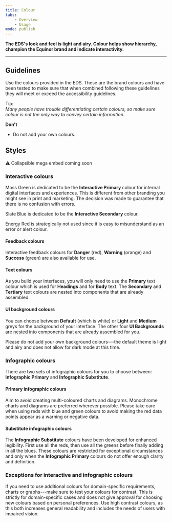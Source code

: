 ```yaml
---
title: Colour
tabs:
    - Overview
    - Usage
mode: publish
---
```



**The EDS's look and feel is light and airy. Colour helps show hierarchy, champion the Equinor brand and indicate interactivity.**
<!--One to two sentences as an introduction to the component-->

***

## Guidelines
<!--List how to use it, sizes, widths, grid interactions, color allowances -->

Use the colours provided in the EDS. These are the brand colours and have been tested to make sure that when combined following these guidelines they will meet or exceed the accessibility guidelines.

Tip:  
_Many people have trouble differentiating certain colours, so make sure colour is not the only way to convey certain information._



**Don't**
<!--Bullet point list if needed -->
* Do not add your own colours. 


## Styles 

:warning: Collapsible mega embed coming soon


<!--One ### heading per frame in Figma, explaining each component in that frame. One 'content' section per variation if needed -->

### Interactive colours


Moss Green is dedicated to be the **Interactive Primary** colour for internal digital interfaces and experiences. 
This is different from other branding you might see in print and marketing. The decision was made to guarantee that there is no confusion with errors. 

Slate Blue is dedicated to be the **Interactive Secondary** colour. 

Energy Red is strategically not used since it is easy to misunderstand as an error or alert colour.


#### Feedback colours

Interactive feedback colours for **Danger** (red), **Warning** (orange) and **Success** (green) are also available for use.

#### Text colours

As you build your interfaces, you will only need to use the **Primary** text colour which is used for **Headings** and for **Body** text. 
The **Secondary** and **Tertiary** text colours are nested into components that are already assembled.


#### UI background colours

You can choose between **Default** (which is white) or **Light** and **Medium** greys for the background of your interface. 
The other four **UI Backgrounds** are nested into components that are already assembled for you.  

Please do not add your own background colours---the default theme is light and airy and does not allow for dark mode at this time.


### Infographic colours 

There are two sets of infographic colours for you to choose between: **Infographic Primary** and **Infographic Substitute**. 


#### Primary infographic colours 

Aim to avoid creating multi-coloured charts and diagrams. Monochrome charts and diagrams are preferred wherever possible. Please take care when using reds with blue and green colours to avoid making the red data points appear as a warning or negative data. 


#### Substitute infographic colours

The **Infographic Substitute** colours have been developed for enhanced legibility. First use all the reds, then use all the greens before finally adding in all the blues. 
These colours are restricted for exceptional circumstances and only when the **Infographic Primary** colours do not offer enough clarity and definition. 


### Exceptions for interactive and infographic colours

If you need to use additional colours for domain-specific requirements, charts or graphs---make sure to test your colours for contrast. 
This is strictly for domain-specific cases and does not give approval for choosing new colours based on personal preferences. 
Use high contrast colours, as this both increases general readability and includes the needs of users with impaired vision. 
